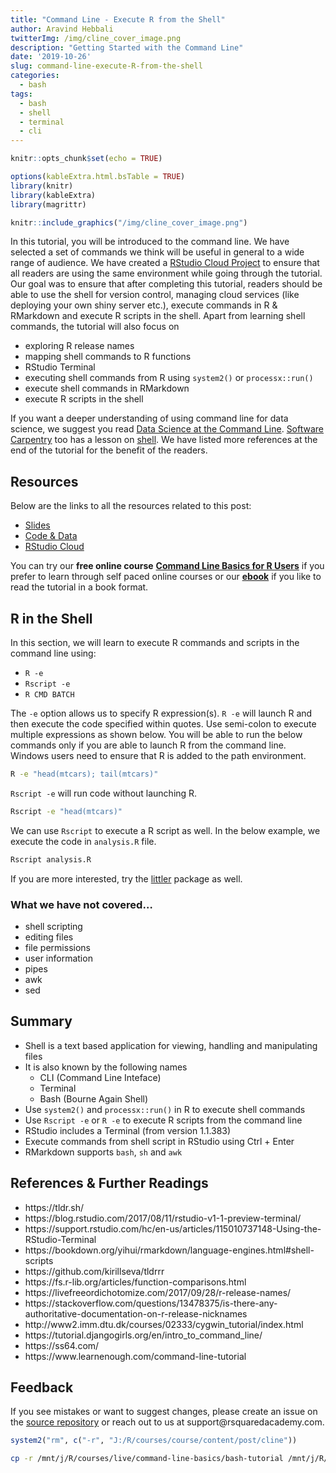 ```yaml
---
title: "Command Line - Execute R from the Shell"
author: Aravind Hebbali
twitterImg: /img/cline_cover_image.png
description: "Getting Started with the Command Line"
date: '2019-10-26'
slug: command-line-execute-R-from-the-shell
categories:
  - bash
tags:
  - bash
  - shell
  - terminal
  - cli
---
```


```r
knitr::opts_chunk$set(echo = TRUE)
```

```r
options(kableExtra.html.bsTable = TRUE)
library(knitr)
library(kableExtra)
library(magrittr)
```

```r
knitr::include_graphics("/img/cline_cover_image.png")
```

In this tutorial, you will be introduced to the command line. We have selected a set of commands we think will be useful in general to a wide range of audience.
We have created a [RStudio Cloud Project](https://rstudio.cloud/project/518720) to ensure that all readers are using the same environment while going through the tutorial. Our goal was to ensure that after completing this tutorial, readers should be able to use the shell for version control, managing cloud services (like deploying your own shiny server etc.), execute commands in R & RMarkdown and execute R scripts in the shell. Apart from learning shell commands, the tutorial will also focus on

- exploring R release names
- mapping shell commands to R functions
- RStudio Terminal
- executing shell commands from R using `system2()` or `processx::run()`
- execute shell commands in RMarkdown
- execute R scripts in the shell 

If you want a deeper understanding of using command line for data science, we suggest you read [Data Science at the Command Line](https://www.datascienceatthecommandline.com/). [Software Carpentry](https://software-carpentry.org/) too has a lesson on [shell](https://swcarpentry.github.io/shell-novice/). We have listed more references at the end of the tutorial for the benefit of the readers.

## Resources {#resources}

Below are the links to all the resources related to this post:

- <a href="https://slides.rsquaredacademy.com/github/shell.pdf" target="_blank">Slides</a>
- <a href="https://github.com/rsquaredacademy-education/online-courses/" target="_blank">Code & Data</a>
- <a href="https://rstudio.cloud/project/518720" target="_blank">RStudio Cloud</a>

You can try our **free online course** [**Command Line Basics for R Users**](https://rsquared-academy.thinkific.com/courses/command-line-basics-for-r-users) if you prefer to learn through self paced online courses or our [**ebook**](https://bash-intro.rsquaredacademy.com) if you like to read the tutorial in a book format.

## R in the Shell {#rinshell}

In this section, we will learn to execute R commands and scripts in the command line using:

- `R -e`
- `Rscript -e`
- `R CMD BATCH`

The `-e` option allows us to specify R expression(s). `R -e` will launch R and then execute the code specified within quotes. Use semi-colon to execute multiple expressions as shown below. You will be able to run the below commands only if you are able to launch R from the command line. Windows users need to ensure that R is added to the path environment.

```sh
R -e "head(mtcars); tail(mtcars)"
```

`Rscript -e` will run code without launching R.

```sh
Rscript -e "head(mtcars)"
```

We can use `Rscript` to execute a R script as well. In the below example, we execute the code in `analysis.R` file. 

```sh
Rscript analysis.R
```

If you are more interested, try the [littler](https://cran.r-project.org/package=littler) package as well.

### What we have not covered...

- shell scripting
- editing files
- file permissions
- user information
- pipes
- awk
- sed

## Summary {#summary}

- Shell is a text based application for viewing, handling and manipulating files
- It is also known by the following names
  - CLI (Command Line Inteface)
  - Terminal
  - Bash (Bourne Again Shell)
- Use `system2()` and `processx::run()` in R to execute shell commands
- Use `Rscript -e` or `R -e` to execute R scripts from the command line
- RStudio includes a Terminal (from version 1.1.383)
- Execute commands from shell script in RStudio using Ctrl + Enter
- RMarkdown supports `bash`, `sh` and `awk` 

## References & Further Readings {#references}

- https://tldr.sh/
- https://blog.rstudio.com/2017/08/11/rstudio-v1-1-preview-terminal/
- https://support.rstudio.com/hc/en-us/articles/115010737148-Using-the-RStudio-Terminal
- https://bookdown.org/yihui/rmarkdown/language-engines.html#shell-scripts
- https://github.com/kirillseva/tldrrr
- https://fs.r-lib.org/articles/function-comparisons.html
- https://livefreeordichotomize.com/2017/09/28/r-release-names/
- https://stackoverflow.com/questions/13478375/is-there-any-authoritative-documentation-on-r-release-nicknames
- http://www2.imm.dtu.dk/courses/02333/cygwin_tutorial/index.html
- https://tutorial.djangogirls.org/en/intro_to_command_line/
- https://ss64.com/
- https://www.learnenough.com/command-line-tutorial

## Feedback

If you see mistakes or want to suggest changes, please create an issue on the
<a href="https://github.com/rsquaredacademy-infra/blog" target="_blank">source 
repository</a> or reach out to us at support@rsquaredacademy.com.

<!-- clean up folder structure -->
 
```r
system2("rm", c("-r", "J:/R/courses/course/content/post/cline"))
```

```bash
cp -r /mnt/j/R/courses/live/command-line-basics/bash-tutorial /mnt/j/R/courses/course/content/post/cline
``` 

 